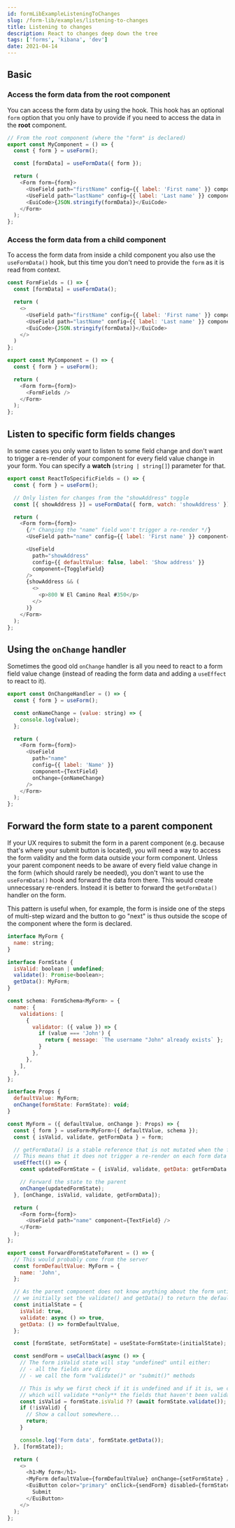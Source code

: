 ```yaml
---
id: formLibExampleListeningToChanges
slug: /form-lib/examples/listening-to-changes
title: Listening to changes
description: React to changes deep down the tree
tags: ['forms', 'kibana', 'dev']
date: 2021-04-14
---
```


## Basic

### Access the form data from the root component

You can access the form data by using the <DocLink id="formLibCoreUseFormData" text="useFormData()"/> hook. This hook has an optional `form` option that you only have to provide if you need to access the data in the **root** component.

```js
// From the root component (where the "form" is declared)
export const MyComponent = () => {
  const { form } = useForm();

  const [formData] = useFormData({ form });

  return (
    <Form form={form}>
      <UseField path="firstName" config={{ label: 'First name' }} component={TextField} />
      <UseField path="lastName" config={{ label: 'Last name' }} component={TextField} />
      <EuiCode>{JSON.stringify(formData)}</EuiCode>
    </Form>
  );
};
```
### Access the form data from a child component

To access the form data from inside a child component you also use the `useFormData()` hook, but this time you don't need to provide the `form` as it is read from context.

```js
const FormFields = () => {
  const [formData] = useFormData();

  return (
    <>
      <UseField path="firstName" config={{ label: 'First name' }} component={TextField} />
      <UseField path="lastName" config={{ label: 'Last name' }} component={TextField} />
      <EuiCode>{JSON.stringify(formData)}</EuiCode>
    </>
  )
};

export const MyComponent = () => {
  const { form } = useForm();

  return (
    <Form form={form}>
      <FormFields />
    </Form>
  );
};
```

## Listen to specific form fields changes

In some cases you only want to listen to some field change and don't want to trigger a re-render of your component for every field value change in your form. You can specify a **watch** (`string | string[]`) parameter for that.

```js
export const ReactToSpecificFields = () => {
  const { form } = useForm();

  // Only listen for changes from the "showAddress" toggle
  const [{ showAddress }] = useFormData({ form, watch: 'showAddress' });

  return (
    <Form form={form}>
      {/* Changing the "name" field won't trigger a re-render */}
      <UseField path="name" config={{ label: 'First name' }} component={TextField} />

      <UseField
        path="showAddress"
        config={{ defaultValue: false, label: 'Show address' }}
        component={ToggleField}
      />
      {showAddress && (
        <>
          <p>800 W El Camino Real #350</p>
        </>
      )}
    </Form>
  );
};
```

## Using the `onChange` handler

Sometimes the good old `onChange` handler is all you need to react to a form field value change (instead of reading the form data and adding a `useEffect` to react to it).

```js
export const OnChangeHandler = () => {
  const { form } = useForm();

  const onNameChange = (value: string) => {
    console.log(value);
  };

  return (
    <Form form={form}>
      <UseField
        path="name"
        config={{ label: 'Name' }}
        component={TextField}
        onChange={onNameChange}
      />
    </Form>
  );
};
```

## Forward the form state to a parent component

If your UX requires to submit the form in a parent component (e.g. because that's where your submit button is located), you will need a way to access the form validity and the form data outside your form component. Unless your parent component needs to be aware of every field value change in the form (which should rarely be needed), you don't want to use the `useFormData()` hook and forward the data from there. This would create unnecessary re-renders. Instead it is better to forward the `getFormData()` handler on the form.

This pattern is useful when, for example, the form is inside one of the steps of multi-step wizard and the button to go "next" is thus outside the scope of the component where the form is declared.

```js
interface MyForm {
  name: string;
}

interface FormState {
  isValid: boolean | undefined;
  validate(): Promise<boolean>;
  getData(): MyForm;
}

const schema: FormSchema<MyForm> = {
  name: {
    validations: [
      {
        validator: ({ value }) => {
          if (value === 'John') {
            return { message: `The username "John" already exists` };
          }
        },
      },
    ],
  },
};

interface Props {
  defaultValue: MyForm;
  onChange(formState: FormState): void;
}

const MyForm = ({ defaultValue, onChange }: Props) => {
  const { form } = useForm<MyForm>({ defaultValue, schema });
  const { isValid, validate, getFormData } = form;

  // getFormData() is a stable reference that is not mutated when the form data change.
  // This means that it does not trigger a re-render on each form data change.
  useEffect(() => {
    const updatedFormState = { isValid, validate, getData: getFormData };

    // Forward the state to the parent
    onChange(updatedFormState);
  }, [onChange, isValid, validate, getFormData]);

  return (
    <Form form={form}>
      <UseField path="name" component={TextField} />
    </Form>
  );
};

export const ForwardFormStateToParent = () => {
  // This would probably come from the server
  const formDefaultValue: MyForm = {
    name: 'John',
  };

  // As the parent component does not know anything about the form until the form calls an onChange(),
  // we initially set the validate() and getData() to return the default state.
  const initialState = {
    isValid: true,
    validate: async () => true,
    getData: () => formDefaultValue,
  };

  const [formState, setFormState] = useState<FormState>(initialState);

  const sendForm = useCallback(async () => {
    // The form isValid state will stay "undefined" until either:
    // - all the fields are dirty
    // - we call the form "validate()" or "submit()" methods

    // This is why we first check if it is undefined and if it is, we call the validate() method
    // which will validate **only** the fields that haven't been validated yet.
    const isValid = formState.isValid ?? (await formState.validate());
    if (!isValid) {
      // Show a callout somewhere...
      return;
    }

    console.log('Form data', formState.getData());
  }, [formState]);

  return (
    <>
      <h1>My form</h1>
      <MyForm defaultValue={formDefaultValue} onChange={setFormState} />
      <EuiButton color="primary" onClick={sendForm} disabled={formState.isValid === false} fill>
        Submit
      </EuiButton>
    </>
  );
};
```
